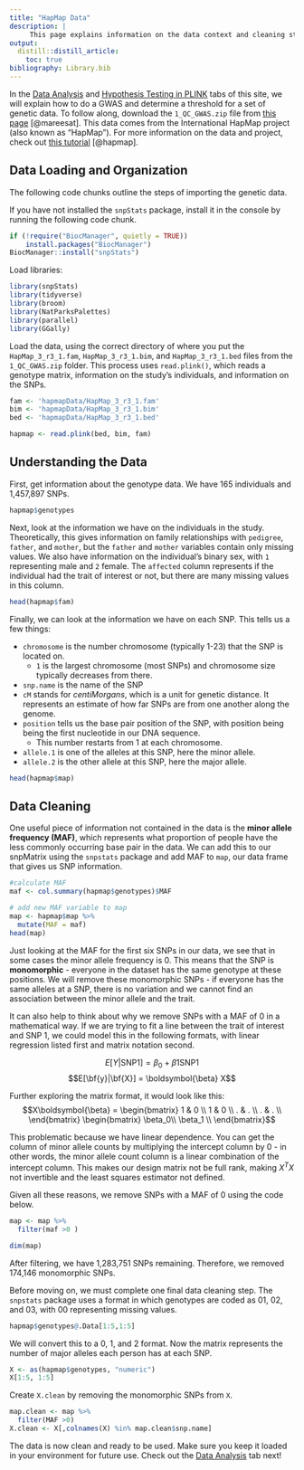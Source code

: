 ```yaml
---
title: "HapMap Data"
description: |
     This page explains information on the data context and cleaning steps necessary to run GWAS and multiple hypothesis testing procedures in RStudio.
output: 
  distill::distill_article:
    toc: true
bibliography: Library.bib
---
```


In the [Data Analysis](https://multipletestingextension.netlify.app/analysisR.html) and [Hypothesis Testing in PLINK](https://multipletestingextension.netlify.app/HapMapPlink.html) tabs of this site, we will explain how to do a GWAS and determine a threshold for a set of genetic data. To follow along, download the `1_QC_GWAS.zip` file from [this page](https://github.com/MareesAT/GWA_tutorial/) [@mareesat]. This data comes from the International HapMap project (also known as “HapMap”). For more information on the data and project, check out [this tutorial](https://www.ncbi.nlm.nih.gov/pmc/articles/PMC6001694/) [@hapmap].

## Data Loading and Organization

The following code chunks outline the steps of importing the genetic data.

If you have not installed the `snpStats` package, install it in the console by running the following code chunk. 

```r
if (!require("BiocManager", quietly = TRUE))
    install.packages("BiocManager")
BiocManager::install("snpStats")
```

Load libraries:

```r
library(snpStats)
library(tidyverse)
library(broom)
library(NatParksPalettes)
library(parallel)
library(GGally)     
```

Load the data, using the correct directory of where you put the `HapMap_3_r3_1.fam`, `HapMap_3_r3_1.bim`, and `HapMap_3_r3_1.bed` files from the `1_QC_GWAS.zip` folder. This process uses `read.plink()`, which reads a genotype matrix, information on the study’s individuals, and information on the SNPs.

```r
fam <- 'hapmapData/HapMap_3_r3_1.fam'
bim <- 'hapmapData/HapMap_3_r3_1.bim'
bed <- 'hapmapData/HapMap_3_r3_1.bed'

hapmap <- read.plink(bed, bim, fam)
```

## Understanding the Data

First, get information about the genotype data. We have 165 individuals and 1,457,897 SNPs.

```r
hapmap$genotypes
```

Next, look at the information we have on the individuals in the study. Theoretically, this gives information on family relationships with `pedigree`, `father`, and `mother`, but the `father` and `mother` variables contain only missing values. We also have information on the individual’s binary sex, with `1` representing male and `2` female. The `affected` column represents if the individual had the trait of interest or not, but there are many missing values in this column.

```r
head(hapmap$fam)
```

Finally, we can look at the information we have on each SNP. This tells us a few things:

- `chromosome` is the number chromosome (typically 1-23) that the SNP is located on. \
  - `1` is the largest chromosome (most SNPs) and chromosome size typically decreases from there.
- `snp.name` is the name of the SNP \
- `cM` stands for *centiMorgans*, which is a unit for genetic distance. It represents an estimate of how far SNPs are from one another along the genome. \
- `position` tells us the base pair position of the SNP, with position being being the first nucleotide in our DNA sequence. \
   - This number restarts from 1 at each chromosome. \
- `allele.1` is one of the alleles at this SNP, here the minor allele. \
- `allele.2` is the other allele at this SNP, here the major allele. \

```r
head(hapmap$map)
```

## Data Cleaning

One useful piece of information not contained in the data is the **minor allele frequency (MAF)**, which represents what proportion of people have the less commonly occurring base pair in the data. We can add this to our snpMatrix using the `snpstats` package and add MAF to `map`, our data frame that gives us SNP information.

```r
#calculate MAF
maf <- col.summary(hapmap$genotypes)$MAF

# add new MAF variable to map
map <- hapmap$map %>%
  mutate(MAF = maf)
head(map)
```

Just looking at the MAF for the first six SNPs in our data, we see that in some cases the minor allele frequency is 0. This means that the SNP is **monomorphic** - everyone in the dataset has the same genotype at these positions. We will remove these monomorphic SNPs - if everyone has the same alleles at a SNP, there is no variation and we cannot find an association between the minor allele and the trait.

It can also help to think about why we remove SNPs with a MAF of 0 in a mathematical way. If we are trying to fit a line between the trait of interest and SNP 1, we could model this in the following formats, with linear regression listed first and matrix notation second.

$$E[Y|\text{SNP1}] = \beta_0 + \beta1 \text{SNP1}$$
$$E[\bf{y}|\bf{X}] = \boldsymbol{\beta} X$$

Further exploring the matrix format, it would look like this:
$$X\boldsymbol{\beta} = \begin{bmatrix}
1 & 0 \\
1 & 0 \\
. & . \\
. & . \\
\end{bmatrix}
\begin{bmatrix}
\beta_0\\
\beta_1 \\
\end{bmatrix}$$

This problematic because we have linear dependence. You can get the column of minor allele counts by multiplying the intercept column by 0 - in other words, the minor allele count column is a linear combination of the intercept column. This makes our design matrix not be full rank, making $X^TX$ not invertible and the least squares estimator not defined.

Given all these reasons, we remove SNPs with a MAF of 0 using the code below.

```r
map <- map %>%
  filter(maf >0 )

dim(map)
```

After filtering, we have 1,283,751 SNPs remaining. Therefore, we removed 174,146 monomorphic SNPs.

Before moving on, we must complete one final data cleaning step. The `snpstats` package uses a format in which genotypes are coded as 01, 02, and 03, with 00 representing missing values. \

```r
hapmap$genotypes@.Data[1:5,1:5]
```

We will convert this to a 0, 1, and 2 format. Now the matrix represents the number of major alleles each person has at each SNP. \

```r
X <- as(hapmap$genotypes, "numeric")
X[1:5, 1:5]
```

Create `X.clean` by removing the monomorphic SNPs from `X`.

```r
map.clean <- map %>%
  filter(MAF >0)
X.clean <- X[,colnames(X) %in% map.clean$snp.name]
```


The data is now clean and ready to be used. Make sure you keep it loaded in your environment for future use. Check out the [Data Analysis](https://multipletestingextension.netlify.app/analysisR.html) tab next!

